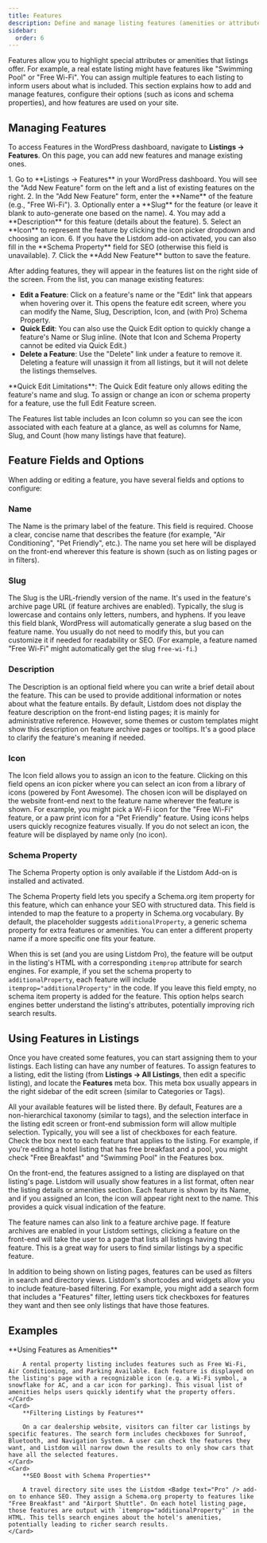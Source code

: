 ```yaml
---
title: Features
description: Define and manage listing features (amenities or attributes) for your listings, including setting icons and optional SEO schema properties.
sidebar:
  order: 6
---
```



Features allow you to highlight special attributes or amenities that listings offer. For example, a real estate listing might have features like "Swimming Pool" or "Free Wi-Fi". You can assign multiple features to each listing to inform users about what is included. This section explains how to add and manage features, configure their options (such as icons and schema properties), and how features are used on your site.

## Managing Features

To access Features in the WordPress dashboard, navigate to **Listings → Features**. On this page, you can add new features and manage existing ones.

<Steps>
1.  Go to **Listings → Features** in your WordPress dashboard. You will see the "Add New Feature" form on the left and a list of existing features on the right.
2.  In the "Add New Feature" form, enter the **Name** of the feature (e.g., "Free Wi-Fi").
3.  Optionally enter a **Slug** for the feature (or leave it blank to auto-generate one based on the name).
4.  You may add a **Description** for this feature (details about the feature).
5.  Select an **Icon** to represent the feature by clicking the icon picker dropdown and choosing an icon.
6.  If you have the Listdom <Badge text="Pro" /> add-on activated, you can also fill in the **Schema Property** field for SEO (otherwise this field is unavailable).
7.  Click the **Add New Feature** button to save the feature.
</Steps>

After adding features, they will appear in the features list on the right side of the screen. From the list, you can manage existing features:

-   **Edit a Feature**: Click on a feature's name or the "Edit" link that appears when hovering over it. This opens the feature edit screen, where you can modify the Name, Slug, Description, Icon, and (with Pro) Schema Property.
-   **Quick Edit**: You can also use the Quick Edit option to quickly change a feature's Name or Slug inline. (Note that Icon and Schema Property cannot be edited via Quick Edit.)
-   **Delete a Feature**: Use the "Delete" link under a feature to remove it. Deleting a feature will unassign it from all listings, but it will not delete the listings themselves.

<Aside type="tip">
**Quick Edit Limitations**: The Quick Edit feature only allows editing the feature's name and slug. To assign or change an icon or schema property for a feature, use the full Edit Feature screen.
</Aside>

The Features list table includes an Icon column so you can see the icon associated with each feature at a glance, as well as columns for Name, Slug, and Count (how many listings have that feature).

## Feature Fields and Options

When adding or editing a feature, you have several fields and options to configure:

### Name

The Name is the primary label of the feature. This field is required. Choose a clear, concise name that describes the feature (for example, "Air Conditioning", "Pet Friendly", etc.). The name you set here will be displayed on the front-end wherever this feature is shown (such as on listing pages or in filters).

### Slug

The Slug is the URL-friendly version of the name. It's used in the feature's archive page URL (if feature archives are enabled). Typically, the slug is lowercase and contains only letters, numbers, and hyphens. If you leave this field blank, WordPress will automatically generate a slug based on the feature name. You usually do not need to modify this, but you can customize it if needed for readability or SEO. (For example, a feature named "Free Wi-Fi" might automatically get the slug `free-wi-fi`.)

### Description

The Description is an optional field where you can write a brief detail about the feature. This can be used to provide additional information or notes about what the feature entails. By default, Listdom does not display the feature description on the front-end listing pages; it is mainly for administrative reference. However, some themes or custom templates might show this description on feature archive pages or tooltips. It's a good place to clarify the feature's meaning if needed.

### Icon

The Icon field allows you to assign an icon to the feature. Clicking on this field opens an icon picker where you can select an icon from a library of icons (powered by Font Awesome). The chosen icon will be displayed on the website front-end next to the feature name wherever the feature is shown. For example, you might pick a Wi-Fi icon for the "Free Wi-Fi" feature, or a paw print icon for a "Pet Friendly" feature. Using icons helps users quickly recognize features visually. If you do not select an icon, the feature will be displayed by name only (no icon).

### Schema Property <Badge text="Pro" />

<Aside type="note">
The Schema Property option is only available if the Listdom <Badge text="Pro" /> Add-on is installed and activated.
</Aside>

The Schema Property field lets you specify a Schema.org item property for this feature, which can enhance your SEO with structured data. This field is intended to map the feature to a property in Schema.org vocabulary. By default, the placeholder suggests `additionalProperty`, a generic schema property for extra features or amenities. You can enter a different property name if a more specific one fits your feature.

When this is set (and you are using Listdom Pro), the feature will be output in the listing's HTML with a corresponding `itemprop` attribute for search engines. For example, if you set the schema property to `additionalProperty`, each feature will include `itemprop="additionalProperty"` in the code. If you leave this field empty, no schema item property is added for the feature. This option helps search engines better understand the listing's attributes, potentially improving rich search results.

## Using Features in Listings

Once you have created some features, you can start assigning them to your listings. Each listing can have any number of features. To assign features to a listing, edit the listing (from **Listings → All Listings**, then edit a specific listing), and locate the **Features** meta box. This meta box usually appears in the right sidebar of the edit screen (similar to Categories or Tags).

All your available features will be listed there. By default, Features are a non-hierarchical taxonomy (similar to tags), and the selection interface in the listing edit screen or front-end submission form will allow multiple selection. Typically, you will see a list of checkboxes for each feature. Check the box next to each feature that applies to the listing. For example, if you're editing a hotel listing that has free breakfast and a pool, you might check "Free Breakfast" and "Swimming Pool" in the Features box.

On the front-end, the features assigned to a listing are displayed on that listing's page. Listdom will usually show features in a list format, often near the listing details or amenities section. Each feature is shown by its Name, and if you assigned an Icon, the icon will appear right next to the name. This provides a quick visual indication of the feature.

The feature names can also link to a feature archive page. If feature archives are enabled in your Listdom settings, clicking a feature on the front-end will take the user to a page that lists all listings having that feature. This is a great way for users to find similar listings by a specific feature.

In addition to being shown on listing pages, features can be used as filters in search and directory views. Listdom's shortcodes and widgets allow you to include feature-based filtering. For example, you might add a search form that includes a "Features" filter, letting users tick checkboxes for features they want and then see only listings that have those features.

## Examples

<CardGrid>
    <Card>
        **Using Features as Amenities**

        A rental property listing includes features such as Free Wi-Fi, Air Conditioning, and Parking Available. Each feature is displayed on the listing's page with a recognizable icon (e.g. a Wi-Fi symbol, a snowflake for AC, and a car icon for parking). This visual list of amenities helps users quickly identify what the property offers.
    </Card>
    <Card>
        **Filtering Listings by Features**

        On a car dealership website, visitors can filter car listings by specific features. The search form includes checkboxes for Sunroof, Bluetooth, and Navigation System. A user can check the features they want, and Listdom will narrow down the results to only show cars that have all the selected features.
    </Card>
    <Card>
        **SEO Boost with Schema Properties**

        A travel directory site uses the Listdom <Badge text="Pro" /> add-on to enhance SEO. They assign a Schema.org property to features like "Free Breakfast" and "Airport Shuttle". On each hotel listing page, those features are output with `itemprop="additionalProperty"` in the HTML. This tells search engines about the hotel's amenities, potentially leading to richer search results.
    </Card>
</CardGrid>
